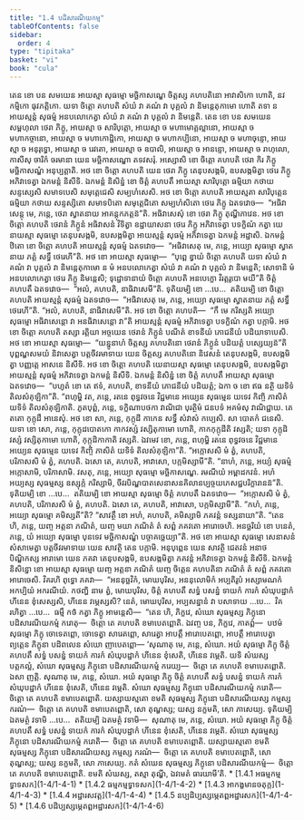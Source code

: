 ```yaml
---
title: "1.4 បដិសារណីយកម្ម"
tableOfContents: false
sidebar:
  order: 4
type: "tipitaka"
basket: "vi"
book: "cula"
---
```



<DynamicBreadcrumb />

<Division number="33" book="cula">

<Paragraph number="168" book="cula">
តេន ខោ បន សមយេន អាយស្មា សុធម្មោ មច្ឆិកាសណ្ឌេ ចិត្តស្ស គហបតិនោ អាវាសិកោ ហោតិ, នវកម្មិកោ ធុវភត្តិកោ. យទា ចិត្តោ គហបតិ សំឃំ វា គណំ វា បុគ្គលំ វា និមន្តេតុកាមោ ហោតិ តទា ន អាយស្មន្តំ សុធម្មំ អនបលោកេត្វា សំឃំ វា គណំ វា បុគ្គលំ វា និមន្តេតិ.


</Paragraph>

<Paragraph number="169" book="cula">
តេន ខោ បន សមយេន សម្ពហុលា ថេរា ភិក្ខូ, អាយស្មា ច សារិបុត្តោ, អាយស្មា ច មហាមោគ្គល្លានោ, អាយស្មា ច មហាកច្ចានោ, អាយស្មា ច មហាកោដ្ឋិកោ, អាយស្មា ច មហាកប្បិនោ, អាយស្មា ច មហាចុន្ទោ, អាយស្មា ច អនុរុទ្ធោ, អាយស្មា ច រេវតោ, អាយស្មា ច ឧបាលិ, អាយស្មា ច អានន្ទោ, អាយស្មា ច រាហុលោ, កាសីសុ ចារិកំ ចរមានា យេន មច្ឆិកាសណ្ឌោ តទវសរុំ.


</Paragraph>

<Paragraph number="170" book="cula">
អស្សោសិ ខោ ចិត្តោ គហបតិ ថេរា កិរ ភិក្ខូ មច្ឆិកាសណ្ឌំ អនុប្បត្តាតិ. អថ ខោ ចិត្តោ គហបតិ យេន ថេរា ភិក្ខូ តេនុបសង្កមិ, ឧបសង្កមិត្វា ថេរេ ភិក្ខូ អភិវាទេត្វា ឯកមន្តំ និសីទិ. ឯកមន្តំ និសិន្នំ ខោ ចិត្តំ គហបតឹ អាយស្មា សារិបុត្តោ ធម្មិយា កថាយ សន្ទស្សេសិ សមាទបេសិ សមុត្តេជេសិ សម្បហំសេសិ.


</Paragraph>

<Paragraph number="171" book="cula">
អថ ខោ ចិត្តោ គហបតិ អាយស្មតា សារិបុត្តេន ធម្មិយា កថាយ សន្ទស្សិតោ សមាទបិតោ សមុត្តេជិតោ សម្បហំសិតោ ថេរេ ភិក្ខូ ឯតទវោច—  “អធិវាសេន្តុ មេ, ភន្តេ, ថេរា ស្វាតនាយ អាគន្តុកភត្តន៑”តិ. អធិវាសេសុំ ខោ ថេរា ភិក្ខូ តុណ្ហីភាវេន.


</Paragraph>

<Paragraph number="172" book="cula">
អថ ខោ ចិត្តោ គហបតិ ថេរានំ ភិក្ខូនំ អធិវាសនំ វិទិត្វា ឧដ្ឋាយាសនា ថេរេ ភិក្ខូ អភិវាទេត្វា បទក្ខិណំ កត្វា យេនាយស្មា សុធម្មោ តេនុបសង្កមិ, ឧបសង្កមិត្វា អាយស្មន្តំ សុធម្មំ អភិវាទេត្វា ឯកមន្តំ អដ្ឋាសិ. ឯកមន្តំ ឋិតោ ខោ ចិត្តោ គហបតិ អាយស្មន្តំ សុធម្មំ ឯតទវោច—  “អធិវាសេតុ មេ, ភន្តេ, អយ្យោ សុធម្មោ ស្វាតនាយ ភត្តំ សទ្ធឹ ថេរេហី”តិ. អថ ខោ អាយស្មា សុធម្មោ—  “បុព្ពេ ខ្វាយំ ចិត្តោ គហបតិ យទា សំឃំ វា គណំ វា បុគ្គលំ វា និមន្តេតុកាមោ ន មំ អនបលោកេត្វា សំឃំ វា គណំ វា បុគ្គលំ វា និមន្តេតិ; សោទានិ មំ អនបលោកេត្វា ថេរេ ភិក្ខូ និមន្តេសិ; ទុដ្ឋោទានាយំ ចិត្តោ គហបតិ អនបេក្ខោ វិរត្តរូបោ មយី”តិ ចិត្តំ គហបតឹ ឯតទវោច—  “អលំ, គហបតិ, នាធិវាសេមី”តិ. ទុតិយម្បិ ខោ …បេ…  តតិយម្បិ ខោ ចិត្តោ គហបតិ អាយស្មន្តំ សុធម្មំ ឯតទវោច—  “អធិវាសេតុ មេ, ភន្តេ, អយ្យោ សុធម្មោ ស្វាតនាយ ភត្តំ សទ្ធឹ ថេរេហី”តិ. “អលំ, គហបតិ, នាធិវាសេមី”តិ. អថ ខោ ចិត្តោ គហបតិ—  “កឹ មេ ករិស្សតិ អយ្យោ សុធម្មោ អធិវាសេន្តោ វា អនធិវាសេន្តោ វា”តិ អាយស្មន្តំ សុធម្មំ អភិវាទេត្វា បទក្ខិណំ កត្វា បក្កាមិ.


</Paragraph>

</Division>
<Division number="34" book="cula">

<Paragraph number="173" book="cula">
អថ ខោ ចិត្តោ គហបតិ តស្សា រត្តិយា អច្ចយេន ថេរានំ ភិក្ខូនំ បណីតំ ខាទនីយំ ភោជនីយំ បដិយាទាបេសិ. អថ ខោ អាយស្មា សុធម្មោ—  “យន្នូនាហំ ចិត្តស្ស គហបតិនោ ថេរានំ ភិក្ខូនំ បដិយត្តំ បស្សេយ្យន៑”តិ បុព្ពណ្ហសមយំ និវាសេត្វា បត្តចីវរមាទាយ យេន ចិត្តស្ស គហបតិនោ និវេសនំ តេនុបសង្កមិ, ឧបសង្កមិត្វា បញ្ញត្តេ អាសនេ និសីទិ. អថ ខោ ចិត្តោ គហបតិ យេនាយស្មា សុធម្មោ តេនុបសង្កមិ, ឧបសង្កមិត្វា អាយស្មន្តំ សុធម្មំ អភិវាទេត្វា ឯកមន្តំ និសីទិ. ឯកមន្តំ និសិន្នំ ខោ ចិត្តំ គហបតឹ អាយស្មា សុធម្មោ ឯតទវោច—  “បហូតំ ខោ តេ ឥទំ, គហបតិ, ខាទនីយំ ភោជនីយំ បដិយត្តំ; ឯកា ច ខោ ឥធ នត្ថិ យទិទំ តិលសំគុឡិកា”តិ. “ពហុម្ហិ វត, ភន្តេ, រតនេ ពុទ្ធវចនេ វិជ្ជមានេ អយ្យេន សុធម្មេន យទេវ កិញ្ចិ ភាសិតំ យទិទំ តិលសំគុឡិកាតិ. ភូតបុព្ពំ, ភន្តេ, ទក្ខិណាបថកា វាណិជា បុរត្ថិមំ ជនបទំ អគមំសុ វាណិជ្ជាយ. តេ តតោ កុក្កុដឹ អានេសុំ. អថ ខោ សា, ភន្តេ, កុក្កុដី កាកេន សទ្ធឹ សំវាសំ កប្បេសិ. សា បោតកំ ជនេសិ. យទា ខោ សោ, ភន្តេ, កុក្កុដបោតកោ កាកវស្សំ វស្សិតុកាមោ ហោតិ, កាកកុក្កុដីតិ វស្សតិ; យទា កុក្កុដិវស្សំ វស្សិតុកាមោ ហោតិ, កុក្កុដិកាកាតិ វស្សតិ. ឯវមេវ ខោ, ភន្តេ, ពហុម្ហិ រតនេ ពុទ្ធវចនេ វិជ្ជមានេ អយ្យេន សុធម្មេន យទេវ កិញ្ចិ ភាសិតំ យទិទំ តិលសំគុឡិកា”តិ. “អក្កោសសិ មំ ត្វំ, គហបតិ, បរិភាសសិ មំ ត្វំ, គហបតិ. ឯសោ តេ, គហបតិ, អាវាសោ, បក្កមិស្សាមី”តិ. “នាហំ, ភន្តេ, អយ្យំ សុធម្មំ អក្កោសាមិ, បរិភាសាមិ. វសតុ, ភន្តេ, អយ្យោ សុធម្មោ មច្ឆិកាសណ្ឌេ. រមណីយំ អម្ពាដកវនំ. អហំ អយ្យស្ស សុធម្មស្ស ឧស្សុក្កំ ករិស្សាមិ, ចីវរបិណ្ឌបាតសេនាសនគិលានប្បច្ចយភេសជ្ជបរិក្ខារានន៑”តិ. ទុតិយម្បិ ខោ …បេ…  តតិយម្បិ ខោ អាយស្មា សុធម្មោ ចិត្តំ គហបតឹ ឯតទវោច—  “អក្កោសសិ មំ ត្វំ, គហបតិ, បរិភាសសិ មំ ត្វំ, គហបតិ. ឯសោ តេ, គហបតិ, អាវាសោ, បក្កមិស្សាមី”តិ. “កហំ, ភន្តេ, អយ្យោ សុធម្មោ គមិស្សតី”តិ? “សាវត្ថឹ ខោ អហំ, គហបតិ, គមិស្សាមិ ភគវន្តំ ទស្សនាយា”តិ. “តេន ហិ, ភន្តេ, យញ្ច អត្តនា ភណិតំ, យញ្ច មយា ភណិតំ តំ សព្ពំ ភគវតោ អារោចេហិ. អនច្ឆរិយំ ខោ បនេតំ, ភន្តេ, យំ អយ្យោ សុធម្មោ បុនទេវ មច្ឆិកាសណ្ឌំ បច្ចាគច្ឆេយ្យា”តិ.


</Paragraph>

</Division>
<Division number="35" book="cula">

<Paragraph number="174" book="cula">
អថ ខោ អាយស្មា សុធម្មោ សេនាសនំ សំសាមេត្វា បត្តចីវរមាទាយ យេន សាវត្ថិ តេន បក្កាមិ. អនុបុព្ពេន យេន សាវត្ថិ ជេតវនំ អនាថបិណ្ឌិកស្ស អារាមោ យេន ភគវា តេនុបសង្កមិ, ឧបសង្កមិត្វា ភគវន្តំ អភិវាទេត្វា ឯកមន្តំ និសីទិ. ឯកមន្តំ និសិន្នោ ខោ អាយស្មា សុធម្មោ យញ្ច អត្តនា ភណិតំ យញ្ច ចិត្តេន គហបតិនា ភណិតំ តំ សព្ពំ ភគវតោ អារោចេសិ.


</Paragraph>

<Paragraph number="175" book="cula">
វិគរហិ ពុទ្ធោ ភគវា—  “អននុច្ឆវិកំ, មោឃបុរិស, អននុលោមិកំ អប្បតិរូបំ អស្សាមណកំ អកប្បិយំ អករណីយំ. កថញ្ហិ នាម ត្វំ, មោឃបុរិស, ចិត្តំ គហបតឹ សទ្ធំ បសន្នំ ទាយកំ ការកំ សំឃុបដ្ឋាកំ ហីនេន ខុំសេស្សសិ, ហីនេន វម្ភេស្សសិ? នេតំ, មោឃបុរិស, អប្បសន្នានំ វា បសាទាយ …បេ…  វិគរហិត្វា …បេ…  ធម្មឹ កថំ កត្វា ភិក្ខូ អាមន្តេសិ—  “តេន ហិ, ភិក្ខវេ, សំឃោ សុធម្មស្ស ភិក្ខុនោ បដិសារណីយកម្មំ ករោតុ—  ចិត្តោ តេ គហបតិ ខមាបេតព្ពោតិ. ឯវញ្ច បន, ភិក្ខវេ, កាតព្ពំ—  បឋមំ សុធម្មោ ភិក្ខុ ចោទេតព្ពោ, ចោទេត្វា សារេតព្ពោ, សារេត្វា អាបត្តឹ អារោបេតព្ពោ, អាបត្តឹ អារោបេត្វា ព្យត្តេន ភិក្ខុនា បដិពលេន សំឃោ ញាបេតព្ពោ—


</Paragraph>

</Division>
<Division number="36" book="cula">

<Paragraph number="176" book="cula">
‘សុណាតុ មេ, ភន្តេ, សំឃោ. អយំ សុធម្មោ ភិក្ខុ ចិត្តំ គហបតឹ សទ្ធំ បសន្នំ ទាយកំ ការកំ សំឃុបដ្ឋាកំ ហីនេន ខុំសេតិ, ហីនេន វម្ភេតិ. យទិ សំឃស្ស បត្តកល្លំ, សំឃោ សុធម្មស្ស ភិក្ខុនោ បដិសារណីយកម្មំ ករេយ្យ—  ចិត្តោ តេ គហបតិ ខមាបេតព្ពោតិ. ឯសា ញត្តិ.


</Paragraph>

<Paragraph number="177" book="cula">
សុណាតុ មេ, ភន្តេ, សំឃោ. អយំ សុធម្មោ ភិក្ខុ ចិត្តំ គហបតឹ សទ្ធំ បសន្នំ ទាយកំ ការកំ សំឃុបដ្ឋាកំ ហីនេន ខុំសេតិ, ហីនេន វម្ភេតិ. សំឃោ សុធម្មស្ស ភិក្ខុនោ បដិសារណីយកម្មំ ករោតិ—  ចិត្តោ តេ គហបតិ ខមាបេតព្ពោតិ. យស្សាយស្មតោ ខមតិ សុធម្មស្ស ភិក្ខុនោ បដិសារណីយស្ស កម្មស្ស ករណំ—  ចិត្តោ តេ គហបតិ ខមាបេតព្ពោតិ, សោ តុណ្ហស្ស; យស្ស នក្ខមតិ, សោ ភាសេយ្យ.


</Paragraph>

<Paragraph number="178" book="cula">
ទុតិយម្បិ ឯតមត្ថំ វទាមិ …បេ…  តតិយម្បិ ឯតមត្ថំ វទាមិ—  សុណាតុ មេ, ភន្តេ, សំឃោ. អយំ សុធម្មោ ភិក្ខុ ចិត្តំ គហបតឹ សទ្ធំ បសន្នំ ទាយកំ ការកំ សំឃុបដ្ឋាកំ ហីនេន ខុំសេតិ, ហីនេន វម្ភេតិ. សំឃោ សុធម្មស្ស ភិក្ខុនោ បដិសារណីយកម្មំ ករោតិ—  ចិត្តោ តេ គហបតិ ខមាបេតព្ពោតិ. យស្សាយស្មតោ ខមតិ សុធម្មស្ស ភិក្ខុនោ បដិសារណីយស្ស កម្មស្ស ករណំ—  ចិត្តោ តេ គហបតិ ខមាបេតព្ពោតិ, សោ តុណ្ហស្ស; យស្ស នក្ខមតិ, សោ ភាសេយ្យ.


</Paragraph>

<Paragraph number="179" book="cula">
កតំ សំឃេន សុធម្មស្ស ភិក្ខុនោ បដិសារណីយកម្មំ—  ចិត្តោ តេ គហបតិ ខមាបេតព្ពោតិ. ខមតិ សំឃស្ស, តស្មា តុណ្ហី, ឯវមេតំ ធារយាមី’តិ.

</Paragraph>
</Division>

<TableOfContents book="cula" section="1.4">
* [1.4.1 អធម្មកម្មទ្វាទសក](1-4/1-4-1)
* [1.4.2 ធម្មកម្មទ្វាទសក](1-4/1-4-2)
* [1.4.3 អាកង្ខមានចតុក្ក](1-4/1-4-3)
* [1.4.4 អដ្ឋារសវត្ត](1-4/1-4-4)
* [1.4.5 នប្បដិប្បស្សម្ភេតព្ពអដ្ឋារសក](1-4/1-4-5)
* [1.4.6 បដិប្បស្សម្ភេតព្ពអដ្ឋារសក](1-4/1-4-6)
</TableOfContents>